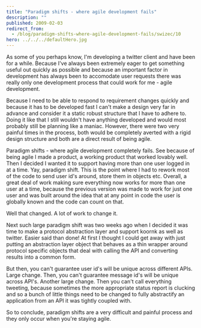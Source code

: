 ```yaml
---
title: "Paradigm shifts - where agile development fails"
description: ""
published: 2009-02-03
redirect_from:
  - /blog/paradigm-shifts-where-agile-development-fails/swizec/10
hero: ../../../defaultHero.jpg
---
```


As some of you perhaps know, I'm developing a twitter client and have been for a while. Because I've always been extremely eager to get something useful out quickly as possible and because an important factor in development has always been to accomodate user requests there was really only one development process that could work for me - agile development.

Because I need to be able to respond to requirement changes quickly and because it has to be developed fast I can't make a design very far in advance and consider it a static robust structure that I have to adhere to. Doing it like that I still wouldn't have anything developed and would most probably still be planning like a maniac. However, there were two very painful times in the process, both would be completely averted with a rigid design structure and both are a direct result of being agile.

Paradigm shifts - where agile development completely fails. See because of being agile I made a product, a working product that worked lovably well. Then I decided I wanted it to support having more than one user logged in at a time. Yay, paradigm shift. This is the point where I had to rework most of the code to send user id's around, store them in objects etc. Overall, a great deal of work making sure everything now works for more than one user at a time, because the previous version was made to work for just one user and was built around the idea that at any point in code the user is globally known and the code can count on that.

Well that changed. A lot of work to change it.

Next such large paradigm shift was two weeks ago when I decided it was time to make a protocol abstraction layer and support koornk as well as twitter. Easier said than done! At first I thought I could get away with just putting an abstraction layer object that behaves as a thin wrapper around protocol specific objects that deal with calling the API and converting results into a common form.

But then, you can't guarantee user id's will be unique across different APIs. Large change. Then, you can't guarantee message id's will be unique across API's. Another large change. Then you can't call everything tweeting, because sometimes the more appropriate status report is clucking and so a bunch of little things need to be changed to fully abstractify an application from an API it was tightly coupled with.

So to conclude, paradigm shifts are a very difficult and painful process and they only occur when you're staying agile.

